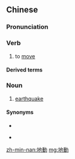 {{also|地动}}
==Chinese==
{{zh-forms|s=地动}}

===Pronunciation===
{{zh-pron
|m=dìdòng
|c=dei6 dung6
|h=pfs=thi-thûng
|mn=qz:tōe-tǎng/tp,xm:tōe-tāng/kh,zz:tē-tāng/xm,zz:tō͘-tāng
|cat=v,n
}}

===Verb===
{{zh-verb}}

# {{lb|zh|of the Earth/earth}} to [[move]]

====Derived terms====
{{zh-der|地動山搖|地動儀}}

===Noun===
{{zh-noun}}

# {{lb|zh|dialectal|Min Nan}} [[earthquake]]

====Synonyms====
* {{zh-l|地震}}
* {{qualifier|Min Nan|Hakka}} {{zh-l|地牛翻身}}

[[zh-min-nan:地動]]
[[mg:地動]]